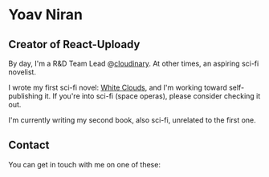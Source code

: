 # Yoav Niran

## Creator of React-Uploady

By day, I'm a R&D Team Lead @[cloudinary](https://cloudinary.com). At other times, an aspiring sci-fi novelist.

I wrote my first sci-fi novel: [White Clouds](https://whitecloudsbook.com), and I'm working toward self-publishing it.
If you're into sci-fi (space operas), please consider checking it out.

I'm currently writing my second book, also sci-fi, unrelated to the first one.

## Contact

You can get in touch with me on one of these:


<ContactList/>
